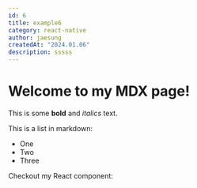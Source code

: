 ```yaml
---
id: 6
title: example6
category: react-native
author: jaesung
createdAt: "2024.01.06"
description: sssss
---
```

# Welcome to my MDX page!


This is some **bold** and _italics_ text.

This is a list in markdown:

- One
- Two
- Three

Checkout my React component:
